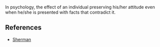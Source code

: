 {{Wikify|date=September 2007}}

In psychology, the effect of an individual preserving his/her attitude even when he/she is presented with facts that contradict it.

==References==
*[http://psp.sagepub.com/cgi/content/abstract/28/2/224 Sherman]
{{Uncategorizedstub|date=August 2007}}

{{psychology-stub}}

{{deadend|date=September 2007}}